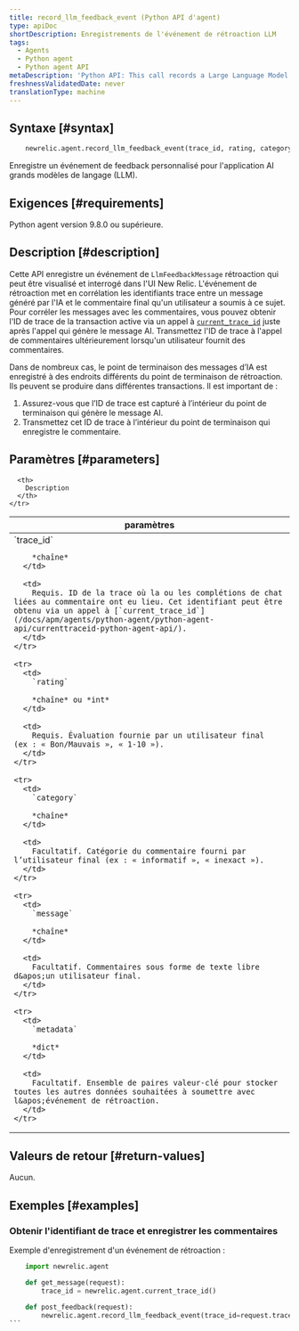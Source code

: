 ```yaml
---
title: record_llm_feedback_event (Python API d'agent)
type: apiDoc
shortDescription: Enregistrements de l'événement de rétroaction LLM
tags:
  - Agents
  - Python agent
  - Python agent API
metaDescription: 'Python API: This call records a Large Language Model (LLM) feedback event for querying in the AI Monitoring UI.'
freshnessValidatedDate: never
translationType: machine
---
```


## Syntaxe [#syntax]

```py
    newrelic.agent.record_llm_feedback_event(trace_id, rating, category=None, message=None, metadata=None)
```

Enregistre un événement de feedback personnalisé pour l&apos;application AI grands modèles de langage (LLM).

## Exigences [#requirements]

Python agent version 9.8.0 ou supérieure.

## Description [#description]

Cette API enregistre un événement de `LlmFeedbackMessage` rétroaction qui peut être visualisé et interrogé dans l&apos;UI New Relic. L&apos;événement de rétroaction met en corrélation les identifiants trace entre un message généré par l&apos;IA et le commentaire final qu&apos;un utilisateur a soumis à ce sujet. Pour corréler les messages avec les commentaires, vous pouvez obtenir l&apos;ID de trace de la transaction active via un appel à [`current_trace_id`](/docs/apm/agents/python-agent/python-agent-api/currenttraceid-python-agent-api/) juste après l&apos;appel qui génère le message AI. Transmettez l&apos;ID de trace à l&apos;appel de commentaires ultérieurement lorsqu&apos;un utilisateur fournit des commentaires.

Dans de nombreux cas, le point de terminaison des messages d’IA est enregistré à des endroits différents du point de terminaison de rétroaction. Ils peuvent se produire dans différentes transactions. Il est important de :

1. Assurez-vous que l’ID de trace est capturé à l’intérieur du point de terminaison qui génère le message AI.
2. Transmettez cet ID de trace à l’intérieur du point de terminaison qui enregistre le commentaire.

## Paramètres [#parameters]

<table>
  <thead>
    <tr>
      <th width="25%">
        paramètres
      </th>

      <th>
        Description
      </th>
    </tr>
  </thead>

  <tbody>
    <tr>
      <td>
        `trace_id`

        *chaîne*
      </td>

      <td>
        Requis. ID de la trace où la ou les complétions de chat liées au commentaire ont eu lieu. Cet identifiant peut être obtenu via un appel à [`current_trace_id`](/docs/apm/agents/python-agent/python-agent-api/currenttraceid-python-agent-api/).
      </td>
    </tr>

    <tr>
      <td>
        `rating`

        *chaîne* ou *int*
      </td>

      <td>
        Requis. Évaluation fournie par un utilisateur final (ex : « Bon/Mauvais », « 1-10 »).
      </td>
    </tr>

    <tr>
      <td>
        `category`

        *chaîne*
      </td>

      <td>
        Facultatif. Catégorie du commentaire fourni par l’utilisateur final (ex : « informatif », « inexact »).
      </td>
    </tr>

    <tr>
      <td>
        `message`

        *chaîne*
      </td>

      <td>
        Facultatif. Commentaires sous forme de texte libre d&apos;un utilisateur final.
      </td>
    </tr>

    <tr>
      <td>
        `metadata`

        *dict*
      </td>

      <td>
        Facultatif. Ensemble de paires valeur-clé pour stocker toutes les autres données souhaitées à soumettre avec l&apos;événement de rétroaction.
      </td>
    </tr>
  </tbody>
</table>

## Valeurs de retour [#return-values]

Aucun.

## Exemples [#examples]

### Obtenir l&apos;identifiant de trace et enregistrer les commentaires

Exemple d&apos;enregistrement d&apos;un événement de rétroaction :

````py
    import newrelic.agent

    def get_message(request):
        trace_id = newrelic.agent.current_trace_id()

    def post_feedback(request):
        newrelic.agent.record_llm_feedback_event(trace_id=request.trace_id, rating=request.rating, metadata= {"my_key": "my_val"})
```
````